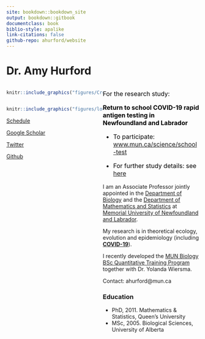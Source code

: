 ```yaml
--- 
site: bookdown::bookdown_site
output: bookdown::gitbook
documentclass: book
biblio-style: apalike
link-citations: false 
github-repo: ahurford/website
---
```


# Dr. Amy Hurford {-}

<style>
  .col2 {
    columns: 2 200px;         /* number of columns and width in pixels*/
    -webkit-columns: 2 200px; /* chrome, safari */
    -moz-columns: 2 200px;    /* firefox */
  }
  .col3 {
    columns: 3 100px;
    -webkit-columns: 3 100px;
    -moz-columns: 3 100px;
  }
</style>

<style>
.column-left{
  float: left;
  width: 50%;
  text-align: left;
}

.column-right{
  float: right;
  width: 50%;
  text-align: left;
}
</style>

<div class="column-left">
```r
knitr::include_graphics("figures/Cropped.jpg")
```
</div>

<div class="column-right">

<div class="alert alert-info">
<font size="3"> <font color="black"> For the research study:

**Return to school COVID-19 rapid antigen testing in Newfoundland and Labrador**

- To participate: [www.mun.ca/science/school-test](https://www.mun.ca/science/school-test/)

- For further study details: see [here](https://ahurford.github.io/website/school-test.html)

</font size> </font color>
</div>


I am an Associate Professor jointly appointed in the [Department of Biology](https://www.mun.ca/biology/) and the [Department of Mathematics and Statistics](https://www.mun.ca/math/) at [Memorial University of Newfoundland and Labrador](https://mun.ca/).

My research is in theoretical ecology, evolution and epidemiology (including **[COVID-19](https://ahurford.github.io/website/research.html)**).

I recently developed the [MUN Biology BSc Quantitative Training Program](https://ahurford.github.io/quant-guide-all-courses/) together with Dr. Yolanda Wiersma.

Contact: ahurford@mun.ca

### Education {-}

- PhD, 2011. Mathematics & Statistics, Queen's University
- MSc, 2005. Biological Sciences, University of Alberta


 </div> 

<div class="column-left">

```r
knitr::include_graphics("figures/logo.png")
```

[Schedule](https://calendar.google.com/calendar/embed?src=hurford.amy%40gmail.com&ctz=America/St_Johns)

[Google Scholar](https://scholar.google.ca/citations?hl=en&user=bxt9bh8AAAAJ&view_op=list_works&gmla=AJsN-F4WdeYtdxaBnNoWImjkkpr7uIH2KAhBa0wQrx0NWE_jorLbjasr8KMungYLGwP_Wp7eGMArwXpeErtX3ohHq-SuENXpbtFQH1xkK0bFizC57LJzgUY)

[Twitter](https://twitter.com/amy_hurford) 

[Github](https://github.com/ahurford)

</div>
